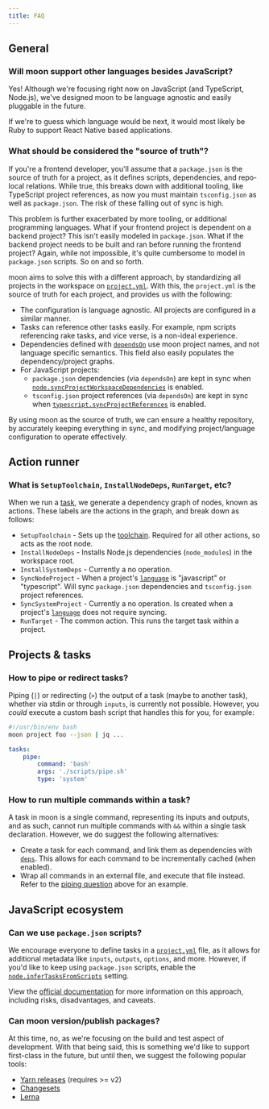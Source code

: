 ```yaml
---
title: FAQ
---
```


## General

### Will moon support other languages besides JavaScript?

Yes! Although we're focusing right now on JavaScript (and TypeScript, Node.js), we've designed moon
to be language agnostic and easily pluggable in the future.

If we're to guess which language would be next, it would most likely be Ruby to support React Native
based applications.

### What should be considered the "source of truth"?

If you're a frontend developer, you'll assume that a `package.json` is the source of truth for a
project, as it defines scripts, dependencies, and repo-local relations. While true, this breaks down
with additional tooling, like TypeScript project references, as now you must maintain
`tsconfig.json` as well as `package.json`. The risk of these falling out of sync is high.

This problem is further exacerbated by more tooling, or additional programming languages. What if
your frontend project is dependent on a backend project? This isn't easily modeled in
`package.json`. What if the backend project needs to be built and ran before running the frontend
project? Again, while not impossible, it's quite cumbersome to model in `package.json` scripts. So
on and so forth.

moon aims to solve this with a different approach, by standardizing all projects in the workspace on
[`project.yml`](./config/project). With this, the `project.yml` is the source of truth for each
project, and provides us with the following:

- The configuration is language agnostic. All projects are configured in a similar manner.
- Tasks can reference other tasks easily. For example, npm scripts referencing rake tasks, and vice
  verse, is a non-ideal experience.
- Dependencies defined with [`dependsOn`](./config/project#dependson) use moon project names, and
  not language specific semantics. This field also easily populates the dependency/project graphs.
- For JavaScript projects:
  - `package.json` dependencies (via `dependsOn`) are kept in sync when
    [`node.syncProjectWorkspaceDependencies`](./config/workspace#syncprojectworkspacedependencies)
    is enabled.
  - `tsconfig.json` project references (via `dependsOn`) are kept in sync when
    [`typescript.syncProjectReferences`](./config/workspace#syncprojectreferences) is enabled.

By using moon as the source of truth, we can ensure a healthy repository, by accurately keeping
everything in sync, and modifying project/language configuration to operate effectively.

## Action runner

### What is `SetupToolchain`, `InstallNodeDeps`, `RunTarget`, etc?

When we run a [task](./concepts/task), we generate a dependency graph of nodes, known as actions.
These labels are the actions in the graph, and break down as follows:

- `SetupToolchain` - Sets up the [toolchain](./concepts/toolchain). Required for all other actions,
  so acts as the root node.
- `InstallNodeDeps` - Installs Node.js dependencies (`node_modules`) in the workspace root.
- `InstallSystemDeps` - Currently a no operation.
- `SyncNodeProject` - When a project's [`language`](./config/project#language) is "javascript" or
  "typescript". Will sync `package.json` dependencies and `tsconfig.json` project references.
- `SyncSystemProject` - Currently a no operation. Is created when a project's
  [`language`](./config/project#language) does not require syncing.
- `RunTarget` - The common action. This runs the target task within a project.

## Projects & tasks

### How to pipe or redirect tasks?

Piping (`|`) or redirecting (`>`) the output of a task (maybe to another task), whether via stdin or
through `inputs`, is currently not possible. However, you _could_ execute a custom bash script that
handles this for you, for example:

```bash title="scripts/pipe.sh"
#!/usr/bin/env bash
moon project foo --json | jq ...
```

```yaml title="project.yml"
tasks:
	pipe:
		command: 'bash'
		args: './scripts/pipe.sh'
		type: 'system'
```

### How to run multiple commands within a task?

A task in moon is a single command, representing its inputs and outputs, and as such, cannot run
multiple commands with `&&` within a single task declaration. However, we do suggest the following
alternatives:

- Create a task for each command, and link them as dependencies with
  [`deps`](./config/project#deps). This allows for each command to be incrementally cached (when
  enabled).
- Wrap all commands in an external file, and execute that file instead. Refer to the
  [piping question](#how-to-pipe-or-redirect-tasks) above for an example.

## JavaScript ecosystem

### Can we use `package.json` scripts?

We encourage everyone to define tasks in a [`project.yml`](./config/project#tasks) file, as it
allows for additional metadata like `inputs`, `outputs`, `options`, and more. However, if you'd like
to keep using `package.json` scripts, enable the
[`node.inferTasksFromScripts`](./config/workspace#infertasksfromscripts) setting.

View the [official documentation](./migrate-to-moon) for more information on this approach,
including risks, disadvantages, and caveats.

### Can moon version/publish packages?

At this time, no, as we're focusing on the build and test aspect of development. With that being
said, this is something we'd like to support first-class in the future, but until then, we suggest
the following popular tools:

- [Yarn releases](https://yarnpkg.com/features/release-workflow) (requires >= v2)
- [Changesets](https://github.com/changesets/changesets)
- [Lerna](https://github.com/lerna/lerna)
